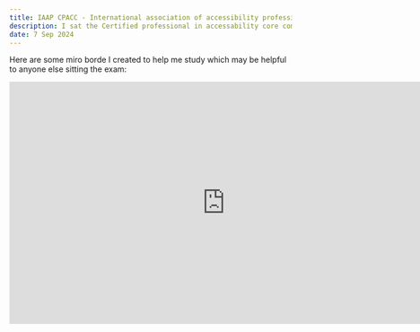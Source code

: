 ```yaml
---
title: IAAP CPACC - International association of accessibility professionals CPACC exam experiance
description: I sat the Certified professional in accessability core competencies exam and passed
date: 7 Sep 2024
---
```

Here are some miro borde I created to help me study which may be helpful to anyone else sitting the exam: 
<iframe width="768" height="432" src="https://miro.com/app/live-embed/uXjVL1rAdZk=/?moveToViewport=-59649,-41460,107032,57244&embedId=306353865923" frameborder="0" scrolling="no" allow="fullscreen; clipboard-read; clipboard-write" allowfullscreen></iframe>